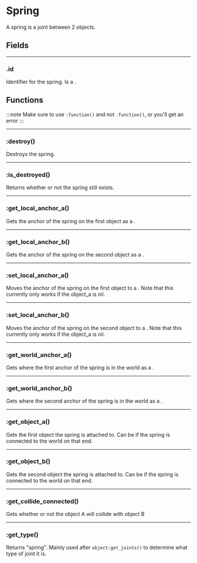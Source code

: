 # Spring

A spring is a joint between 2 objects.

## Fields

---

### .id

Identifier for the spring. Is a <Type name="number" />.

## Functions

:::note
Make sure to use `:function()` and not `.function()`, or you'll get an error
:::

---

### \:destroy()

Destroys the spring.

---

### \:is_destroyed()

Returns whether or not the spring still exists.

---

### \:get_local_anchor_a()

Gets the anchor of the spring on the first object as a <Type name="vec2" />.

---

### \:get_local_anchor_b()

Gets the anchor of the spring on the second object as a <Type name="vec2" />.

---

### \:set_local_anchor_a()

Moves the anchor of the spring on the first object to a <Type name="vec2" />. Note that this currently only works if the object_a is nil.

---

### \:set_local_anchor_b()

Moves the anchor of the spring on the second object to a <Type name="vec2" />. Note that this currently only works if the object_a is nil.

---

### \:get_world_anchor_a()

Gets where the first anchor of the spring is in the world as a <Type name="vec2" />.

---

### \:get_world_anchor_b()

Gets where the second anchor of the spring is in the world as a <Type name="vec2" />.

---

### \:get_object_a()

Gets the first object the spring is attached to. Can be <Type name="nil" /> if the spring is connected to the world on that end.

---

### \:get_object_b()

Gets the second object the spring is attached to. Can be <Type name="nil" /> if the spring is connected to the world on that end.

---

### \:get_collide_connected()

Gets whether or not the object A will collide with object B

---

### \:get_type()

Returns "spring". Mainly used after `object:get_joints()` to determine what type of joint it is.

